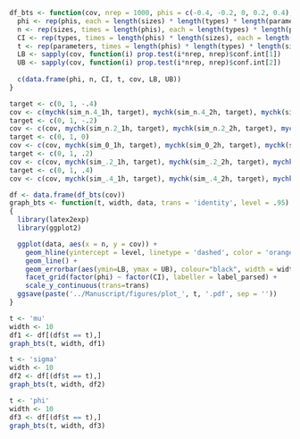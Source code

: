 ```r
df_bts <- function(cov, nrep = 1000, phis = c(-0.4, -0.2, 0, 0.2, 0.4), sizes = c(100, 200, 300, 400, 500, 600, 700), types = c('pctCI', 'estCI', 'bcaCIest'), parameters = c('mu', 'sigma', 'phi')) {
  phi <- rep(phis, each = length(sizes) * length(types) * length(parameters))
  n <- rep(sizes, times = length(phis), each = length(types) * length(parameters))
  CI <- rep(types, times = length(phis) * length(sizes), each = length(parameters))
  t <- rep(parameters, times = length(phis) * length(types) * length(sizes))
  LB <- sapply(cov, function(i) prop.test(i*nrep, nrep)$conf.int[1])
  UB <- sapply(cov, function(i) prop.test(i*nrep, nrep)$conf.int[2])
  
  c(data.frame(phi, n, CI, t, cov, LB, UB))
}


```

```r
target <- c(0, 1, -.4)
cov <- c(mychk(sim_n.4_1h, target), mychk(sim_n.4_2h, target), mychk(sim_n.4_3h, target), mychk(sim_n.4_4h, target), mychk(sim_n.4_5h, target), mychk(sim_n.4_6h, target), mychk(sim_n.4_7h, target))
target <- c(0, 1, -.2)
cov <- c(cov, mychk(sim_n.2_1h, target), mychk(sim_n.2_2h, target), mychk(sim_n.2_3h, target), mychk(sim_n.2_4h, target), mychk(sim_n.2_5h, target), mychk(sim_n.2_6h, target), mychk(sim_n.2_7h, target))
target <- c(0, 1, 0)
cov <- c(cov, mychk(sim_0_1h, target), mychk(sim_0_2h, target), mychk(sim_0_3h, target), mychk(sim_0_4h, target), mychk(sim_0_5h, target), mychk(sim_0_6h, target), mychk(sim_0_7h, target))
target <- c(0, 1, .2)
cov <- c(cov, mychk(sim_.2_1h, target), mychk(sim_.2_2h, target), mychk(sim_.2_3h, target), mychk(sim_.2_4h, target), mychk(sim_.2_5h, target), mychk(sim_.2_6h, target), mychk(sim_.2_7h, target)) 
target <- c(0, 1, .4)
cov <- c(cov, mychk(sim_.4_1h, target), mychk(sim_.4_2h, target), mychk(sim_.4_3h, target), mychk(sim_.4_4h, target), mychk(sim_.4_5h, target), mychk(sim_.4_6h, target), mychk(sim_.4_7h, target))

df <- data.frame(df_bts(cov))
graph_bts <- function(t, width, data, trans = 'identity', level = .95)
{
  library(latex2exp)
  library(ggplot2)

  ggplot(data, aes(x = n, y = cov)) +
    geom_hline(yintercept = level, linetype = 'dashed', color = 'orange') + 
    geom_line() +
    geom_errorbar(aes(ymin=LB, ymax = UB), colour="black", width = width) +
    facet_grid(factor(phi) ~ factor(CI), labeller = label_parsed) +
    scale_y_continuous(trans=trans)
  ggsave(paste('../Manuscript/figures/plot_', t, '.pdf', sep = ''))
}
```

```r
t <- 'mu'
width <- 10
df1 <- df[(df$t == t),]
graph_bts(t, width, df1)
```

```r
t <- 'sigma'
width <- 10
df2 <- df[(df$t == t),]
graph_bts(t, width, df2)
```

```r
t <- 'phi'
width <- 10
df3 <- df[(df$t == t),]
graph_bts(t, width, df3)
```



